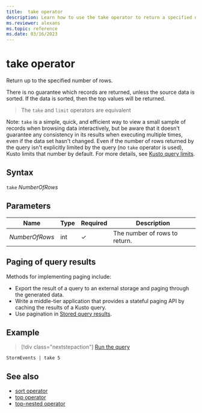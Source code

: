 ```yaml
---
title:  take operator
description: Learn how to use the take operator to return a specified number of rows.
ms.reviewer: alexans
ms.topic: reference
ms.date: 03/16/2023
---
```

# take operator

Return up to the specified number of rows.

There is no guarantee which records are returned, unless
the source data is sorted. If the data is sorted, then the top values will be returned.

> The `take` and `limit` operators are equivalent

Note:
`take` is a simple, quick, and efficient way to view a small sample of records when browsing data interactively, but be aware that it doesn't guarantee any consistency in its results when executing multiple times, even if the data set hasn't changed.
Even if the number of rows returned by the query isn't explicitly limited by the query (no `take` operator is used), Kusto limits that number by default. For more details, see [Kusto query limits](../concepts/querylimits.md).

## Syntax

`take` *NumberOfRows*

## Parameters

|Name|Type|Required|Description|
|--|--|--|--|
|*NumberOfRows*|int|&check;|The number of rows to return.|

## Paging of query results

Methods for implementing paging include:

* Export the result of a query to an external storage and paging through the
   generated data.
* Write a middle-tier application that provides a stateful paging API by caching
   the results of a Kusto query.
* Use pagination in [Stored query results](../management/stored-query-results.md#pagination).

## Example

> [!div class="nextstepaction"]
> <a href="https://dataexplorer.azure.com/clusters/help/databases/Samples?query=H4sIAAAAAAAAAwsuyS/KdS1LzSspVqhRKEnMTlUwBQDEz2b8FAAAAA==" target="_blank">Run the query</a>

```kusto
StormEvents | take 5
```

## See also

* [sort operator](sort-operator.md)
* [top operator](topoperator.md)
* [top-nested operator](topnestedoperator.md)